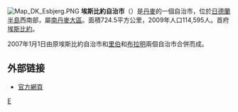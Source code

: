 {{unreferenced|time=2009-12-23T06:00:49+00:00}}
[[File:Map_DK_Esbjerg.PNG|right]]
'''埃斯比約自治市'''（{{lang-da|Esbjerg Kommune}}）是[[丹麥|丹麥]]的一個自治市，位於[[日德蘭半島|日德蘭半島]]西南部，屬[[南丹麥大區|南丹麥大區]]。面積724.5平方公里，2009年人口114,595人。首府[[埃斯比約|埃斯比約]]。

2007年1月1日由原埃斯比約自治市和[[里伯自治市|里伯]]和[[布拉明自治市|布拉明]]兩個自治市合併而成。

==外部链接==
* [http://www.esbjergkommune.dk/ 官方網頁] {{Wayback|url=http://www.esbjergkommune.dk/ |date=20100820132748 }}
{{丹麥自治市}}
[[Category:丹麥市鎮|E]]